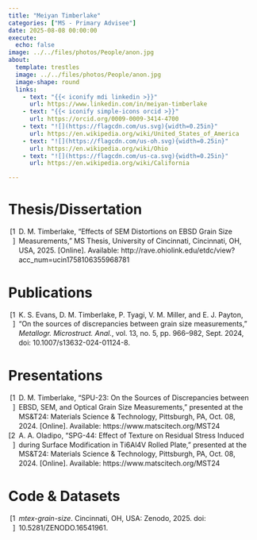 ```yaml
---
title: "Meiyan Timberlake"
categories: ["MS - Primary Advisee"]
date: 2025-08-08 00:00:00
execute:
  echo: false
image: ../../files/photos/People/anon.jpg
about:
  template: trestles
  image: ../../files/photos/People/anon.jpg
  image-shape: round
  links:
    - text: "{{< iconify mdi linkedin >}}"
      url: https://www.linkedin.com/in/meiyan-timberlake
    - text: "{{< iconify simple-icons orcid >}}"
      url: https://orcid.org/0009-0009-3414-4700
    - text: "![](https://flagcdn.com/us.svg){width=0.25in}"
      url: https://en.wikipedia.org/wiki/United_States_of_America
    - text: "![](https://flagcdn.com/us-oh.svg){width=0.25in}"
      url: https://en.wikipedia.org/wiki/Ohio
    - text: "![](https://flagcdn.com/us-ca.svg){width=0.25in}"
      url: https://en.wikipedia.org/wiki/California

---
```



# Thesis/Dissertation

```{=html}
<?xml version="1.0"?>
<div class="csl-bib-body" style="line-height: 1.35; ">
  <div class="csl-entry" style="clear: left; ">
    <div class="csl-left-margin" style="float: left; padding-right: 0.5em; text-align: right; width: 1em;">[1]</div><div class="csl-right-inline" style="margin: 0 .4em 0 1.5em;">D. M. Timberlake, &#x201C;Effects of SEM Distortions on EBSD Grain Size Measurements,&#x201D; MS Thesis, University of Cincinnati, Cincinnati, OH, USA, 2025. [Online]. Available: http://rave.ohiolink.edu/etdc/view?acc_num=ucin1758106355968781</div>
  </div>
</div>
```

# Publications

```{=html}
<?xml version="1.0"?>
<div class="csl-bib-body" style="line-height: 1.35; ">
  <div class="csl-entry" style="clear: left; ">
    <div class="csl-left-margin" style="float: left; padding-right: 0.5em; text-align: right; width: 1em;">[1]</div><div class="csl-right-inline" style="margin: 0 .4em 0 1.5em;">K. S. Evans, D. M. Timberlake, P. Tyagi, V. M. Miller, and E. J. Payton, &#x201C;On the sources of discrepancies between grain size measurements,&#x201D; <i>Metallogr. Microstruct. Anal.</i>, vol. 13, no. 5, pp. 966&#x2013;982, Sept. 2024, doi: 10.1007/s13632-024-01124-8.</div>
  </div>
</div>
```

# Presentations

```{=html}
<?xml version="1.0"?>
<div class="csl-bib-body" style="line-height: 1.35; ">
  <div class="csl-entry" style="clear: left; ">
    <div class="csl-left-margin" style="float: left; padding-right: 0.5em; text-align: right; width: 1em;">[1]</div><div class="csl-right-inline" style="margin: 0 .4em 0 1.5em;">D. M. Timberlake, &#x201C;SPU-23: On the Sources of Discrepancies between EBSD, SEM, and Optical Grain Size Measurements,&#x201D; presented at the MS&amp;T24: Materials Science &amp; Technology, Pittsburgh, PA, Oct. 08, 2024. [Online]. Available: https://www.matscitech.org/MST24</div>
  </div>
  <div class="csl-entry" style="clear: left; ">
    <div class="csl-left-margin" style="float: left; padding-right: 0.5em; text-align: right; width: 1em;">[2]</div><div class="csl-right-inline" style="margin: 0 .4em 0 1.5em;">A. A. Oladipo, &#x201C;SPG-44: Effect of Texture on Residual Stress Induced during Surface Modification in Ti6Al4V Rolled Plate,&#x201D; presented at the MS&amp;T24: Materials Science &amp; Technology, Pittsburgh, PA, Oct. 08, 2024. [Online]. Available: https://www.matscitech.org/MST24</div>
  </div>
</div>
```

# Code & Datasets

```{=html}
<?xml version="1.0"?>
<div class="csl-bib-body" style="line-height: 1.35; ">
  <div class="csl-entry" style="clear: left; ">
    <div class="csl-left-margin" style="float: left; padding-right: 0.5em; text-align: right; width: 1em;">[1]</div><div class="csl-right-inline" style="margin: 0 .4em 0 1.5em;"><i>mtex-grain-size</i>. Cincinnati, OH, USA: Zenodo, 2025. doi: 10.5281/ZENODO.16541961.</div>
  </div>
</div>
```


